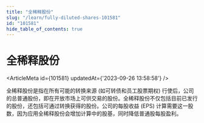 ```yaml
---
title: "全稀释股份"
slug: "/learn/fully-diluted-shares-101581"
id: "101581"
hide_table_of_contents: true
---
```



# 全稀释股份

<ArticleMeta id={101581} updatedAt={'2023-09-26 13:58:58'} />
<div className='border-solid border-b border-t-0 my-4 border-[var(--ifm-color-gray-300)]' />

全稀释股份是指在所有可能的转换来源 (如可转债和员工股票期权) 行使后，公司的总普通股份，即在开放市场上可供交易的股份。全稀释股份不仅包括目前已发行的股份，还包括可通过转换获得的股份。公司的每股收益 (EPS) 计算需要这一股数，因为应用全稀释股份会增加计算中的股基，同时降低普通股每股盈利。
